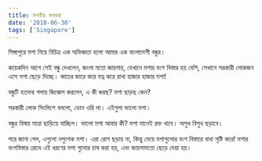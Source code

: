 ```yaml
---
title: মশকীয় মশকরা
date: '2018-06-30'
tags: ['Singapore']
---
```


সিঙ্গাপুরে মশা নিয়ে বিচিত্র এক অভিজ্ঞতা হলো আমার এক বাংলাদেশী বন্ধুর।

কয়েকদিন আগে সেই বন্ধু দেখলেন, জংলা মতো জায়গায়, যেখানে মশার বংশ বিস্তার হয় বেশি, সেখানে সরকারী লোকজন এসে মশা ছেড়ে দিচ্ছে। কাচের জারে করে যত্ন করে রাখা হাজার হাজার মশা!

বন্ধুটি হতভম্ব গলায় জিজ্ঞেস করলেন, এ কী করছ? মশা ছাড়ছ কেন?

সরকারী লোক সিংলিশে বললো, ডোন ওরি লা। এইগুলা ভালো মশা।

বন্ধুর বিস্ময় মাত্রা ছাড়িয়ে যাচ্ছিল। ভালো মশা আবার কী? মশা মানেই রক্ত খাবে। অসুখ বিসুখ ছড়াবে।

পরে জানা গেল, এগুলো নপুংশক মশা। এরা রোগ ছড়ায় না, কিন্তু মেয়ে মশাগুলোর বংশ বিস্তারে বাধা সৃষ্টি করে! মশার বংশবিস্তার রোধে এই ধরণের মশা গুলোর চাষ করা হয়, এবং জায়গামতো ছেড়ে দেয়া হয়।